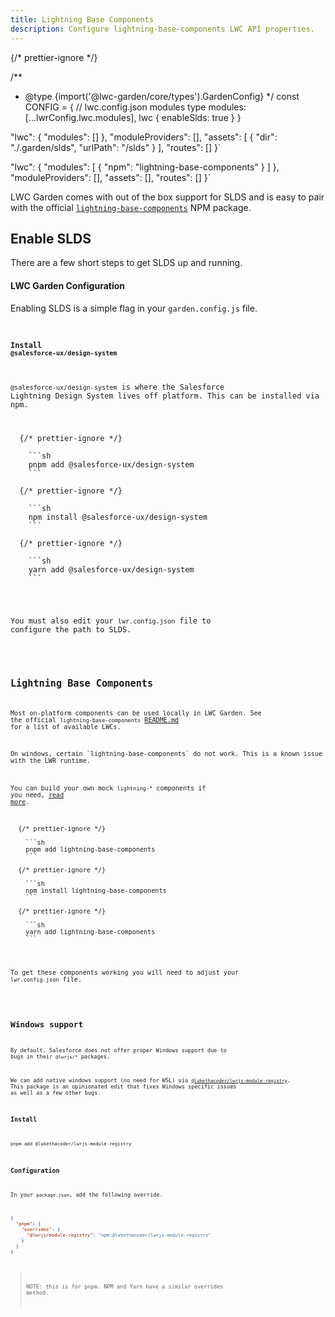 ```yaml
---
title: Lightning Base Components
description: Configure lightning-base-components LWC API properties.
---
```



{/* prettier-ignore */}

/**
 * @type {import('@lwc-garden/core/types').GardenConfig}
 */
const CONFIG = {
  // lwc.config.json modules type
  modules: [...lwrConfig.lwc.modules],
  lwc {
    enableSlds: true
  }
}


  "lwc": {
    "modules": []
  },
  "moduleProviders": [],
  "assets": [
    {
      "dir": "./.garden/slds",
      "urlPath": "/slds"
    }
  ],
  "routes": []
}`

  "lwc": {
    "modules": [
      { "npm": "lightning-base-components" }
    ]
  },
  "moduleProviders": [],
  "assets": [],
  "routes": []
}`

LWC Garden comes with out of the box support for SLDS and is easy to pair with the official [`lightning-base-components`](https://www.npmjs.com/package/lightning-base-components) NPM package.

## Enable SLDS

There are a few short steps to get SLDS up and running.

#### LWC Garden Configuration

Enabling SLDS is a simple flag in your `garden.config.js` file.

<Code
  code={gardenConfigJs}
  lang='js'
  ins={[9,10,11]}
  title='garden.config.js'
/>


#### Install `@salesforce-ux/design-system`

`@salesforce-ux/design-system` is where the Salesforce Lightning Design System lives off platform. This can be installed via npm.

<Tabs>
  {/* prettier-ignore */}
  <TabItem label='pnpm'>
    ```sh
    pnpm add @salesforce-ux/design-system
    ```
  </TabItem>
  {/* prettier-ignore */}
  <TabItem label='npm'>
    ```sh
    npm install @salesforce-ux/design-system
    ```
  </TabItem>
  {/* prettier-ignore */}
  <TabItem label='yarn'>
    ```sh
    yarn add @salesforce-ux/design-system
    ```
  </TabItem>
</Tabs>

You must also edit your `lwr.config.json` file to configure the path to SLDS.

<Code
  code={lwrConfigJsWithSlds}
  lang='json'
  ins={[7,8,9,10]}
  title='lwr.config.json'
/>

## Lightning Base Components

Most on-platform components can be used locally in LWC Garden. See the official `lightning-base-components` [README.md](https://www.npmjs.com/package/lightning-base-components) for a list of available LWCs.

<Aside>
On windows, certain `lightning-base-components` do not work. This is a known issue with the LWR runtime.
</Aside>

You can build your own mock `lightning-*` components if you need, [read more](/guides/lightning-component-mocking).

<Tabs>
  {/* prettier-ignore */}
  <TabItem label='pnpm'>
    ```sh
    pnpm add lightning-base-components
    ```
  </TabItem>
  {/* prettier-ignore */}
  <TabItem label='npm'>
    ```sh
    npm install lightning-base-components
    ```
  </TabItem>
  {/* prettier-ignore */}
  <TabItem label='yarn'>
    ```sh
    yarn add lightning-base-components
    ```
  </TabItem>
</Tabs>

To get these components working you will need to adjust your `lwr.config.json` file.


<Code
  code={lwrConfigJsWithLightningBaseComponents}
  lang='json'
  ins={[4]}
  title='lwr.config.json'
/>

## Windows support

By default, Salesforce does not offer proper Windows support due to bugs in their `@lwrjs/*` packages.

We can add native windows support (no need for WSL) via [`@lukethacoder/lwrjs-module-registry`](https://www.npmjs.com/package/@lukethacoder/lwrjs-module-registry). This package is an opinionated edit that fixes Windows specific issues as well as a few other bugs.

### Install

```sh
pnpm add @lukethacoder/lwrjs-module-registry
```

### Configuration

In your `package.json`, add the following override.

```json
{
  "pnpm": {
    "overrides": {
      "@lwrjs/module-registry": "npm:@lukethacoder/lwrjs-module-registry"
    }
  }
}
```

> NOTE: this is for pnpm. NPM and Yarn have a similar overrides method.
